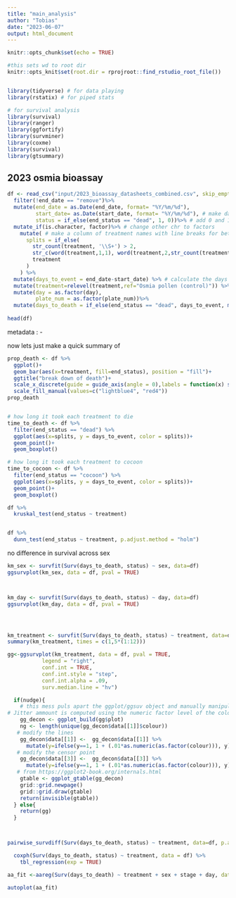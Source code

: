 ```yaml
---
title: "main_analysis"
author: "Tobias"
date: "2023-06-07"
output: html_document
---
```


```r
knitr::opts_chunk$set(echo = TRUE)

#this sets wd to root dir
knitr::opts_knit$set(root.dir = rprojroot::find_rstudio_root_file())


library(tidyverse) # for data playing
library(rstatix) # for piped stats

# for survival analysis
library(survival)
library(ranger)
library(ggfortify)
library(survminer)
library(coxme)
library(survival)
library(gtsummary)

```

## 2023 osmia bioassay 


```r

df <- read_csv("input/2023_bioassay_datasheets_combined.csv", skip_empty_rows = TRUE)%>%
  filter(!end_date == "remove")%>%
  mutate(end_date = as.Date(end_date, format= "%Y/%m/%d"),
         start_date= as.Date(start_date, format= "%Y/%m/%d"), # make date a date
         status = if_else(end_status == "dead", 1, 0))%>% # add 0 and 1 status for survival analysis
  mutate_if(is.character, factor)%>% # change other chr to factors
    mutate( # make a column of treatment names with line breaks for better graph labels
      splits = if_else( 
        str_count(treatment, '\\S+') > 2,
        str_c(word(treatment,1,1), word(treatment,2,str_count(treatment,'\\S+')), sep = '\n'),
        treatment
      )
    ) %>%
  mutate(days_to_event = end_date-start_date) %>% # calculate the days in assay until cocoon or death
  mutate(treatment=relevel(treatment,ref="Osmia pollen (control)")) %>% # make osmia control first level 
  mutate(day = as.factor(day),
         plate_num = as.factor(plate_num))%>%
  mutate(days_to_death = if_else(end_status == "dead", days_to_event, max(days_to_event))) # i need to make a column where survivors live until the last check point, not just to cocoon
 
head(df)

```
metadata :
  - 



now lets just make a quick summary of 
``` r

prop_death <- df %>%
  ggplot()+
  geom_bar(aes(x=treatment, fill=end_status), position = "fill")+
  ggtitle("break down of death")+
  scale_x_discrete(guide = guide_axis(angle = 0),labels = function(x) str_wrap(x, width = 7))+
  scale_fill_manual(values=c("lightblue4", "red4"))
prop_death


# how long it took each treatment to die
time_to_death <- df %>%
  filter(end_status == "dead") %>%
  ggplot(aes(x=splits, y = days_to_event, color = splits))+
  geom_point()+
  geom_boxplot()

# how long it took each treatment to cocoon
time_to_cocoon <- df %>%
  filter(end_status == "cocoon") %>%
  ggplot(aes(x=splits, y = days_to_event, color = splits))+
  geom_point()+
  geom_boxplot()

```



``` r

df %>%
  kruskal_test(end_status ~ treatment)


df %>%
  dunn_test(end_status ~ treatment, p.adjust.method = "holm")

```



no difference in survival across sex
```r
km_sex <- survfit(Surv(days_to_death, status) ~ sex, data=df)
ggsurvplot(km_sex, data = df, pval = TRUE)



km_day <- survfit(Surv(days_to_death, status) ~ day, data=df)
ggsurvplot(km_day, data = df, pval = TRUE)




km_treatment <- survfit(Surv(days_to_death, status) ~ treatment, data=df)
summary(km_treatment, times = c(1,5*(1:12)))

gg<-ggsurvplot(km_treatment, data = df, pval = TRUE,
           legend = "right",
           conf.int = TRUE,
           conf.int.style = "step",
           conf.int.alpha = .09,
           surv.median.line = "hv")

  if(nudge){
    # this mess puls apart the ggplot/ggsuv object and manually manipulates the values to avoid overlap at the 100% survival line. 
# Jitter ammount is computed using the numeric factor level of the color used for grouping.  Not elegant, but it works in my limited testing.
    gg_decon <- ggplot_build(gg$plot)
    ng <- length(unique(gg_decon$data[[1]]$colour))
   # modify the lines 
    gg_decon$data[[1]] <-  gg_decon$data[[1]] %>%
      mutate(y=ifelse(y==1, 1 + (.01*as.numeric(as.factor(colour))), y))
   # modify the censor point
    gg_decon$data[[3]] <-  gg_decon$data[[3]] %>%
      mutate(y=ifelse(y==1, 1 + (.01*as.numeric(as.factor(colour))), y))
   # from https://ggplot2-book.org/internals.html
    gtable <- ggplot_gtable(gg_decon)
    grid::grid.newpage()
    grid::grid.draw(gtable)
    return(invisible(gtable))
  } else{
    return(gg)
  }



pairwise_survdiff(Surv(days_to_death, status) ~ treatment, data=df, p.adjust.method = "BH", rho = 0)


```


```r


  coxph(Surv(days_to_death, status) ~ treatment, data = df) %>% 
    tbl_regression(exp = TRUE) 

```


```r
aa_fit <-aareg(Surv(days_to_death) ~ treatment + sex + stage + day, data = df)

autoplot(aa_fit)
```









